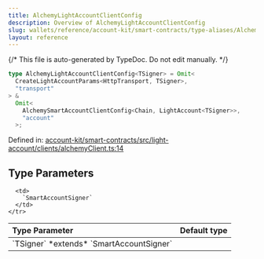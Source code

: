 ```yaml
---
title: AlchemyLightAccountClientConfig
description: Overview of AlchemyLightAccountClientConfig
slug: wallets/reference/account-kit/smart-contracts/type-aliases/AlchemyLightAccountClientConfig
layout: reference
---
```


{/* This file is auto-generated by TypeDoc. Do not edit manually. */}

```ts
type AlchemyLightAccountClientConfig<TSigner> = Omit<
  CreateLightAccountParams<HttpTransport, TSigner>,
  "transport"
> &
  Omit<
    AlchemySmartAccountClientConfig<Chain, LightAccount<TSigner>>,
    "account"
  >;
```

Defined in: [account-kit/smart-contracts/src/light-account/clients/alchemyClient.ts:14](https://github.com/alchemyplatform/aa-sdk/blob/dc58c113ff1eeb06d4b3f76c505cbbaad47db8fc/account-kit/smart-contracts/src/light-account/clients/alchemyClient.ts#L14)

## Type Parameters

<table>
  <thead>
    <tr>
      <th align="left">Type Parameter</th>
      <th align="left">Default type</th>
    </tr>
  </thead>

  <tbody>
    <tr>
      <td>
        `TSigner` *extends* `SmartAccountSigner`
      </td>

      <td>
        `SmartAccountSigner`
      </td>
    </tr>

  </tbody>
</table>
